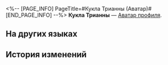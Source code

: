 <%-- [PAGE_INFO]
PageTitle=#Кукла Трианны (Аватар)#
[END_PAGE_INFO] --%>
{{Предмет Инфобокс
|Название    = Кукла Трианны
|id          = 202022
|Изображение = Аватар Кукла Трианны.png
|Тип         = Аватар профиля
|Инвентарь   = 
|Редкость    = 4
|Эффект      = 
|Описание    = Кукла Трианны, с любовью обнимающая деревянный меч.
|Источник1   = [[Аватар за прохождение миссии Освоения «О дорога, яви прошлое ещё раз».]]
}}
{{Описание|''«Помни о нашем обещании! Если не встретиться сегодня, то встретимся завтра! А если не сможем завтра, то послезавтра!»''}}
'''Кукла Трианны''' — [[Аватар профиля]].

==На других языках==
{{На других языках
|en   = Trianne Doll
|zhs  = 缇安娃娃
|zht  = 緹安娃娃
|ja   = トリアン人形
|ko   = 트리앤 인형
|es   = Muñeca de Trianne
|fr   = Poupée de Trianne
|ru   = Кукла Трианны
|th   = ตุ๊กตา Trianne
|vi   = Búp Bê Trianne
|de   = Trianne-Puppe
|id   = Boneka Trianne
|pt   = Boneca da Trianne
}}

==История изменений==
{{История изменений|3.5}}